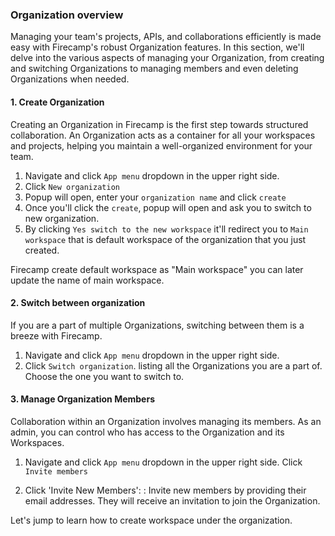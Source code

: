 
### Organization overview 

Managing your team's projects, APIs, and collaborations efficiently is made easy with Firecamp's robust Organization features. In this section, we'll delve into the various aspects of managing your Organization, from creating and switching Organizations to managing members and even deleting Organizations when needed.


 #### 1. Create Organization
 Creating an Organization in Firecamp is the first step towards structured collaboration. An Organization acts as a container for all your workspaces and projects, helping you maintain a well-organized environment for your team.

1. Navigate and click ` App menu ` dropdown in the upper right side. 
2. Click `New organization`
3. Popup will open, enter your `organization name` and click `create`
4. Once you'll click the `create`, popup will open and ask you to switch to new organization. 
5. By clicking `Yes switch to the new workspace` it'll redirect you to `Main workspace` that is default workspace of the organization that you just created.

<Callout type="info">
Firecamp create default workspace as "Main workspace" you can later update the name of main workspace.
</Callout>

#### 2. Switch between organization 
If you are a part of multiple Organizations, switching between them is a breeze with Firecamp.

1. Navigate and click ` App menu ` dropdown in the upper right side. 
2. Click `Switch organization`. 
listing all the Organizations you are a part of. Choose the one you want to switch to.


#### 3. Manage Organization Members
Collaboration within an Organization involves managing its members. As an admin, you can control who has access to the Organization and its Workspaces.

1. Navigate and click ` App menu ` dropdown in the upper right side. Click `Invite members`

2. Click 'Invite New Members': : Invite new members by providing their email addresses. They will receive an invitation to join the Organization.


Let's jump to learn how to create workspace under the organization. 

